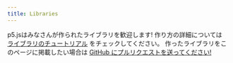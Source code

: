```yaml
---
title: Libraries
---
```


p5.jsはみなさんが作られたライブラリを歓迎します! 作り方の詳細については [ライブラリのチュートリアル](/contribute/creating_libraries) をチェックしてください。 作ったライブラリをこのページに掲載したい場合は [GitHub にプルリクエストを送ってください!](https://github.com/processing/p5.js-website/blob/main/docs/contributing_libraries.md)
